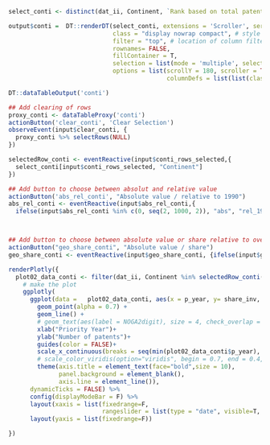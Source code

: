 ```r

select_conti <- distinct(dat_ii, Continent, `Rank based on total patents`)  %>% na.omit()

output$conti =  DT::renderDT(select_conti, extensions = 'Scroller', server = F,
                             class = "display nowrap compact", # style
                             filter = "top", # location of column filters
                             rownames= FALSE,
                             fillContainer = T,
                             selection = list(mode = 'multiple', selected = which(select_conti$Continent %in% c("Europe"))),
                             options = list(scrollY = 180, scroller = TRUE, dom = 't', scrollX= T,
                                            columnDefs = list(list(className = 'dt-center', targets = 1))))

DT::dataTableOutput('conti')

## Add clearing of rows
proxy_conti <- dataTableProxy('conti')
actionButton('clear_conti', 'Clear Selection')
observeEvent(input$clear_conti, {
  proxy_conti %>% selectRows(NULL)
})

selectedRow_conti <- eventReactive(input$conti_rows_selected,{
  select_conti[input$conti_rows_selected, "Continent"]
})

## Add button to choose between absolut and relative value
actionButton('abs_rel_conti', "Absolute value / relative to 1990")
abs_rel_conti <- eventReactive(input$abs_rel_conti,{
  ifelse(input$abs_rel_conti %in% c(0, seq(2, 1000, 2)), "abs", "rel_1990")}, ignoreNULL = FALSE)



## Add button to choose between absolute value or share relative to overall patents for a given year
actionButton("geo_share_conti", "Absolute value / share")
geo_share_conti <- eventReactive(input$geo_share_conti, {ifelse(input$geo_share_conti %in% c(0, seq(2, 1000, 2)), "abs", "rel")}, ignoreNULL = FALSE)

renderPlotly({
  plot02_data_conti <- filter(dat_ii, Continent %in% selectedRow_conti()  & abs_rel %in% abs_rel_conti())
    # make the plot
    ggplotly(
      ggplot(data =   plot02_data_conti, aes(x = p_year, y= share_inv, color = geo, shape = geo)) +
        geom_point(alpha = 0.7) +
        geom_line() +
        # geom_text(aes(label = NOGA2digit), size = 4, check_overlap = FALSE, position = position_nudge(y = +0.1))+
        xlab("Priority Year")+
        ylab("Number of patents")+
        guides(color = FALSE)+
        scale_x_continuous(breaks = seq(min(plot02_data_conti$p_year), max(plot02_data_conti$p_year), by = 5)) +
        # scale_color_viridis(option="viridis", begin = 0.7, end = 0.4, discrete = FALSE, name = "None")+
        theme(axis.title = element_text(face="bold",size = 10),
              panel.background = element_blank(),
              axis.line = element_line()), 
      dynamicTicks = FALSE) %>%
      config(displayModeBar = F) %>%
      layout(xaxis = list(fixedrange=F, 
                          rangeslider = list(type = "date", visible=T, thickness=0.1))) %>%
      layout(yaxis = list(fixedrange=F)) 

})


```
